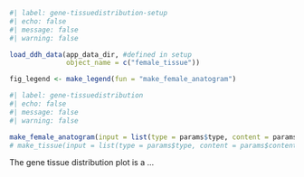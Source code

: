 ```r
#| label: gene-tissuedistribution-setup
#| echo: false
#| message: false
#| warning: false

load_ddh_data(app_data_dir, #defined in setup
              object_name = c("female_tissue"))

fig_legend <- make_legend(fun = "make_female_anatogram")
```

```r
#| label: gene-tissuedistribution
#| echo: false
#| message: false
#| warning: false

make_female_anatogram(input = list(type = params$type, content = params$content))
# make_tissue(input = list(type = params$type, content = params$content))
```
The gene tissue distribution plot is a ... 
